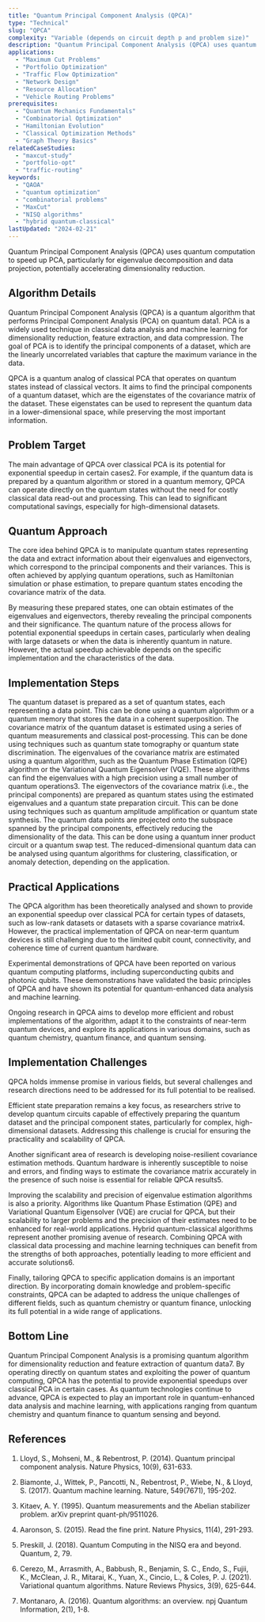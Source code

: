 ```yaml
---
title: "Quantum Principal Component Analysis (QPCA)"
type: "Technical"
slug: "QPCA"
complexity: "Variable (depends on circuit depth p and problem size)"
description: "Quantum Principal Component Analysis (QPCA) uses quantum computation to speed up PCA, particularly for eigenvalue decomposition and data projection, potentially accelerating dimensionality reduction."
applications:
  - "Maximum Cut Problems"
  - "Portfolio Optimization"
  - "Traffic Flow Optimization"
  - "Network Design"
  - "Resource Allocation"
  - "Vehicle Routing Problems"
prerequisites:
  - "Quantum Mechanics Fundamentals"
  - "Combinatorial Optimization"
  - "Hamiltonian Evolution"
  - "Classical Optimization Methods"
  - "Graph Theory Basics"
relatedCaseStudies:
  - "maxcut-study"
  - "portfolio-opt"
  - "traffic-routing"
keywords:
  - "QAOA"
  - "quantum optimization"
  - "combinatorial problems"
  - "MaxCut"
  - "NISQ algorithms"
  - "hybrid quantum-classical"
lastUpdated: "2024-02-21"
---
```


Quantum Principal Component Analysis (QPCA) uses quantum computation to speed up PCA, particularly for eigenvalue decomposition and data projection, potentially accelerating dimensionality reduction.

## Algorithm Details

Quantum Principal Component Analysis (QPCA) is a quantum algorithm that performs Principal Component Analysis (PCA) on quantum data1. PCA is a widely used technique in classical data analysis and machine learning for dimensionality reduction, feature extraction, and data compression. The goal of PCA is to identify the principal components of a dataset, which are the linearly uncorrelated variables that capture the maximum variance in the data.

QPCA is a quantum analog of classical PCA that operates on quantum states instead of classical vectors. It aims to find the principal components of a quantum dataset, which are the eigenstates of the covariance matrix of the dataset. These eigenstates can be used to represent the quantum data in a lower-dimensional space, while preserving the most important information.

## Problem Target

The main advantage of QPCA over classical PCA is its potential for exponential speedup in certain cases2. For example, if the quantum data is prepared by a quantum algorithm or stored in a quantum memory, QPCA can operate directly on the quantum states without the need for costly classical data read-out and processing. This can lead to significant computational savings, especially for high-dimensional datasets.

## Quantum Approach

The core idea behind QPCA is to manipulate quantum states representing the data and extract information about their eigenvalues and eigenvectors, which correspond to the principal components and their variances. This is often achieved by applying quantum operations, such as Hamiltonian simulation or phase estimation, to prepare quantum states encoding the covariance matrix of the data.

By measuring these prepared states, one can obtain estimates of the eigenvalues and eigenvectors, thereby revealing the principal components and their significance. The quantum nature of the process allows for potential exponential speedups in certain cases, particularly when dealing with large datasets or when the data is inherently quantum in nature. However, the actual speedup achievable depends on the specific implementation and the characteristics of the data.

## Implementation Steps

<Steps>
  <Step title="State preparation">
    The quantum dataset is prepared as a set of quantum states, each representing a data point. This can be done using a quantum algorithm or a quantum memory that stores the data in a coherent superposition.
  </Step>
  <Step title="Covariance matrix estimation">
    The covariance matrix of the quantum dataset is estimated using a series of quantum measurements and classical post-processing. This can be done using techniques such as quantum state tomography or quantum state discrimination.
  </Step>
  <Step title="Eigenvalue estimation">
    The eigenvalues of the covariance matrix are estimated using a quantum algorithm, such as the Quantum Phase Estimation (QPE) algorithm or the Variational Quantum Eigensolver (VQE). These algorithms can find the eigenvalues with a high precision using a small number of quantum operations3.
  </Step>
  <Step title="Eigenvector preparation">
    The eigenvectors of the covariance matrix (i.e., the principal components) are prepared as quantum states using the estimated eigenvalues and a quantum state preparation circuit. This can be done using techniques such as quantum amplitude amplification or quantum state synthesis.
  </Step>
  <Step title="Dimensionality reduction">
    The quantum data points are projected onto the subspace spanned by the principal components, effectively reducing the dimensionality of the data. This can be done using a quantum inner product circuit or a quantum swap test.
  </Step>
  <Step title="Data analysis">
    The reduced-dimensional quantum data can be analysed using quantum algorithms for clustering, classification, or anomaly detection, depending on the application.
  </Step>
</Steps>

## Practical Applications

The QPCA algorithm has been theoretically analysed and shown to provide an exponential speedup over classical PCA for certain types of datasets, such as low-rank datasets or datasets with a sparse covariance matrix4. However, the practical implementation of QPCA on near-term quantum devices is still challenging due to the limited qubit count, connectivity, and coherence time of current quantum hardware.

Experimental demonstrations of QPCA have been reported on various quantum computing platforms, including superconducting qubits and photonic qubits. These demonstrations have validated the basic principles of QPCA and have shown its potential for quantum-enhanced data analysis and machine learning.

Ongoing research in QPCA aims to develop more efficient and robust implementations of the algorithm, adapt it to the constraints of near-term quantum devices, and explore its applications in various domains, such as quantum chemistry, quantum finance, and quantum sensing.

## Implementation Challenges

QPCA holds immense promise in various fields, but several challenges and research directions need to be addressed for its full potential to be realised.

Efficient state preparation remains a key focus, as researchers strive to develop quantum circuits capable of effectively preparing the quantum dataset and the principal component states, particularly for complex, high-dimensional datasets. Addressing this challenge is crucial for ensuring the practicality and scalability of QPCA.

Another significant area of research is developing noise-resilient covariance estimation methods. Quantum hardware is inherently susceptible to noise and errors, and finding ways to estimate the covariance matrix accurately in the presence of such noise is essential for reliable QPCA results5.

Improving the scalability and precision of eigenvalue estimation algorithms is also a priority. Algorithms like Quantum Phase Estimation (QPE) and Variational Quantum Eigensolver (VQE) are crucial for QPCA, but their scalability to larger problems and the precision of their estimates need to be enhanced for real-world applications.
Hybrid quantum-classical algorithms represent another promising avenue of research. Combining QPCA with classical data processing and machine learning techniques can benefit from the strengths of both approaches, potentially leading to more efficient and accurate solutions6.

Finally, tailoring QPCA to specific application domains is an important direction. By incorporating domain knowledge and problem-specific constraints, QPCA can be adapted to address the unique challenges of different fields, such as quantum chemistry or quantum finance, unlocking its full potential in a wide range of applications.

## Bottom Line

Quantum Principal Component Analysis is a promising quantum algorithm for dimensionality reduction and feature extraction of quantum data7. By operating directly on quantum states and exploiting the power of quantum computing, QPCA has the potential to provide exponential speedups over classical PCA in certain cases. As quantum technologies continue to advance, QPCA is expected to play an important role in quantum-enhanced data analysis and machine learning, with applications ranging from quantum chemistry and quantum finance to quantum sensing and beyond.

## References

1. Lloyd, S., Mohseni, M., & Rebentrost, P. (2014). Quantum principal component analysis. Nature Physics, 10(9), 631-633.

2. Biamonte, J., Wittek, P., Pancotti, N., Rebentrost, P., Wiebe, N., & Lloyd, S. (2017). Quantum machine learning. Nature, 549(7671), 195-202.

3. Kitaev, A. Y. (1995). Quantum measurements and the Abelian stabilizer problem. arXiv preprint quant-ph/9511026.

4. Aaronson, S. (2015). Read the fine print. Nature Physics, 11(4), 291-293.

5. Preskill, J. (2018). Quantum Computing in the NISQ era and beyond. Quantum, 2, 79.

6. Cerezo, M., Arrasmith, A., Babbush, R., Benjamin, S. C., Endo, S., Fujii, K., McClean, J. R., Mitarai, K., Yuan, X., Cincio, L., & Coles, P. J. (2021). Variational quantum algorithms. Nature Reviews Physics, 3(9), 625-644.

7. Montanaro, A. (2016). Quantum algorithms: an overview. npj Quantum Information, 2(1), 1-8.